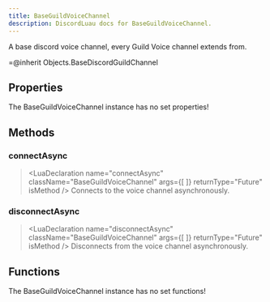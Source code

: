 ```yaml
---
title: BaseGuildVoiceChannel
description: DiscordLuau docs for BaseGuildVoiceChannel.
---
```

[//]: # (This file was automatically compiled through the Generator luau code under this repository)
[//]: # (if you want to edit the documentation of discord-luau, please write changes)
[//]: # (to the discord-luau repository itself, we extract the comments from discord-luau and translate)
[//]: # (them into markdown files that Nextra can interpret!)

[//]: # (----- DOCUMENT IMPORTS ----- )


[//]: # (----- DOCUMENT DESCRIPTION ----- )

A base discord voice channel, every Guild Voice channel extends from.

=@inherit Objects.BaseDiscordGuildChannel

[//]: # (----- DOCUMENT PROPERTIES ----- )

## Properties

The BaseGuildVoiceChannel instance has no set properties!

[//]: # (----- DOCUMENT METHODS ----- )

## Methods

### connectAsync

> <LuaDeclaration name="connectAsync" className="BaseGuildVoiceChannel" args={[  ]} returnType="Future<boolean>" isMethod />
Connects to the voice channel asynchronously.
### disconnectAsync

> <LuaDeclaration name="disconnectAsync" className="BaseGuildVoiceChannel" args={[  ]} returnType="Future<unknown>" isMethod />
Disconnects from the voice channel asynchronously.

[//]: # (----- DOCUMENT FUNCTIONS ----- )

## Functions

The BaseGuildVoiceChannel instance has no set functions!

